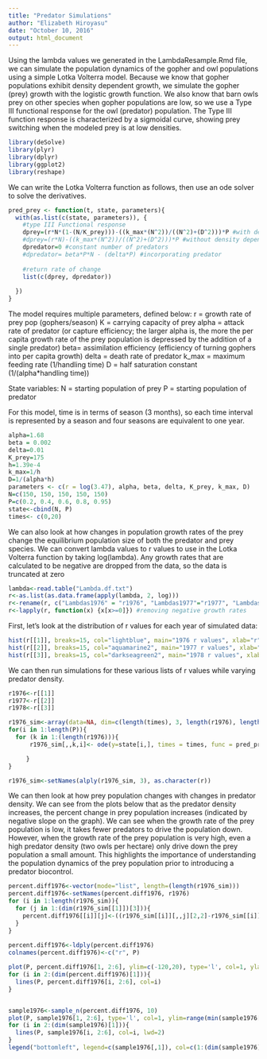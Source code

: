 ```yaml
---
title: "Predator Simulations"
author: "Elizabeth Hiroyasu"
date: "October 10, 2016"
output: html_document
---
```


Using the lambda values we generated in the LambdaResample.Rmd file, we can simulate the population dynamics of the gopher and owl populations using a simple Lotka Volterra model. Because we know that gopher populations exhibit density dependent growth, we simulate the gopher (prey) growth with the logistic growth function. We also know that barn owls prey on other species when gopher populations are low, so we use a Type III functional response for the owl (predator) population. The Type III function response is characterized by a sigmoidal curve, showing prey switching when the modeled prey is at low densities.

```r
library(deSolve)
library(plyr)
library(dplyr)
library(ggplot2)
library(reshape)
```

We can write the Lotka Volterra function as follows, then use an ode solver to solve the derivatives.
```r
pred_prey <- function(t, state, parameters){
  with(as.list(c(state, parameters)), {
    #type III Functional response
    dprey=(r*N*(1-(N/K_prey)))-((k_max*(N^2))/((N^2)+(D^2)))*P #with density dependence
    #dprey=(r*N)-((k_max*(N^2))/((N^2)+(D^2)))*P #without density dependence
    dpredator=0 #constant number of predators
    #dpredator= beta*P*N - (delta*P) #incorporating predator
    
    #return rate of change
    list(c(dprey, dpredator))
    
  })
}
```


The model requires multiple parameters, defined below:
r = growth rate of prey pop (gophers/season)
K = carrying capacity of prey
alpha = attack rate of predator (or capture efficiency; the larger alpha is, the more the per capita growth rate of the prey population is depressed by the addition of a single predator)
beta= assimilation efficiency (efficiency of turning gophers into per capita growth)
delta = death rate of predator
k_max = maximum feeding rate (1/handling time)
D = half saturation constant (1/(alpha*handling time))

State variables:
N = starting population of prey 
P = starting population of predator


For this model, time is in terms of season (3 months), so each time interval is represented by a season and four seasons are equivalent to one year.
```r
alpha=1.68
beta = 0.002
delta=0.01
K_prey=175
h=1.39e-4
k_max=1/h
D=1/(alpha*h)
parameters <- c(r = log(3.47), alpha, beta, delta, K_prey, k_max, D)
N=c(150, 150, 150, 150, 150)
P=c(0.2, 0.4, 0.6, 0.8, 0.95)
state<-cbind(N, P)
times<- c(0,20)
```

We can also look at how changes in population growth rates of the prey change the equilibrium population size of both the predator and prey species. We can convert lambda values to r values to use in the Lotka Volterra function by taking log(lambda). Any growth rates that are calculated to be negative are dropped from the data, so the data is truncated at zero
```r
lambda<-read.table("Lambda.df.txt")
r<-as.list(as.data.frame(apply(lambda, 2, log)))
r<-rename(r, c("Lambdas1976" = "r1976", "Lambdas1977"="r1977", "Lambdas1978" = "r1978"))
r<-lapply(r, function(x) {x[x>=0]}) #removing negative growth rates
```

First, let's look at the distribution of r values for each year of simulated data:
```r
hist(r[[1]], breaks=15, col="lightblue", main="1976 r values", xlab="r")
hist(r[[2]], breaks=15, col="aquamarine2", main="1977 r values", xlab="r")
hist(r[[3]], breaks=15, col="darkseagreen2", main="1978 r values", xlab="r")
```

We can then run simulations for these various lists of r values while varying predator density.
```r
r1976<-r[[1]]
r1977<-r[[2]]
r1978<-r[[3]]

r1976_sim<-array(data=NA, dim=c(length(times), 3, length(r1976), length(P)))
for(i in 1:length(P)){
  for (k in 1:(length(r1976))){
      r1976_sim[,,k,i]<- ode(y=state[i,], times = times, func = pred_prey, parms = c(r = r1976[k], alpha, beta, delta, K_prey, k_max, D))

     }
}

r1976_sim<-setNames(alply(r1976_sim, 3), as.character(r))
```


We can then look at how prey population changes with changes in predator density. We can see from the plots below that as the predator density increases, the percent change in prey population increases (indicated by negative slope on the graph). We can see when the growth rate of the prey population is low, it takes fewer predators to drive the population down. However, when the growth rate of the prey population is very high, even a high predator density (two owls per hectare) only drive down the prey population a small amount. This highlights the importance of understanding the population dynamics of the prey population prior to introducing a predator biocontrol.
```r
percent.diff1976<-vector(mode="list", length=(length(r1976_sim)))
percent.diff1976<-setNames(percent.diff1976, r1976)
for (i in 1:length(r1976_sim)){
  for (j in 1:(dim(r1976_sim[[1]])[3])){
    percent.diff1976[[i]][j]<-((r1976_sim[[i]][,,j][2,2]-r1976_sim[[i]][,,j][1,2])/r1976_sim[[i]][,,j][2,2])*100
  }
}
    
percent.diff1976<-ldply(percent.diff1976)
colnames(percent.diff1976)<-c("r", P)

plot(P, percent.diff1976[1, 2:6], ylim=c(-120,20), type='l', col=1, ylab="Percent Change in Prey", xlab="Predator Density per Ha", main="1976 Percent change in Prey by Predator Density")
for (i in 2:(dim(percent.diff1976)[1])){
  lines(P, percent.diff1976[i, 2:6], col=i)
}


sample1976<-sample_n(percent.diff1976, 10)
plot(P, sample1976[1, 2:6], type='l', col=1, ylim=range(min(sample1976[,2:6]), max(sample1976[,2:6])), ylab="Percent Change in Prey", xlab="Predator Density per Ha", main="1976 Percent change in Prey by Predator Density", lwd=2)
for (i in 2:(dim(sample1976)[1])){
  lines(P, sample1976[i, 2:6], col=i, lwd=2) 
}
legend("bottomleft", legend=c(sample1976[,1]), col=c(1:(dim(sample1976)[1])), lty=1, cex=0.55, bty="n")
```
